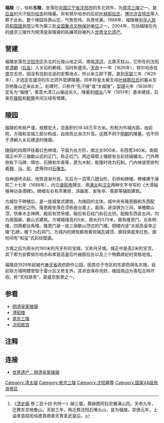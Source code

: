 {{世界遗产概要表
|site_img = Shenyang Dongling.jpg
|site_img_capt =
|site_img_width = 
|zh_name = 明清皇家陵寝
|en_name = Fuling Tomb
|fr_name = Tombe Fuling
| country = {{CHN}}
| Region = 亚洲和太平洋地区
|criterion_c = (i) (ii) (iii) (iv) (vi)
|ID = 1004-012
|rg_year = 2000
|ex_rg_year = 2003年、2004年
|remarks = 明清皇家陵寝包括：<br />江苏南京[[明孝陵|明孝陵]]<br />北京[[明十三陵|明十三陵]]<br />湖北钟祥[[明显陵|明显陵]]<br />河北遵化[[清东陵|清东陵]]<br />河北易县[[清西陵|清西陵]]<br />辽宁沈阳清福陵<br />辽宁沈阳[[清昭陵|清昭陵]]<br />辽宁新宾[[清永陵|清永陵]]
|org_url = http://whc.unesco.org/pg.cfm?ID_SITE=1004&CID=31&l=EN
|locmapin = China Liaoning
|Coor = {{coord|41|49|49|N|123|35|27|E|region:CN_type:landmark|display=it}}
|map_width = 200
|map_caption = 清福陵在遼寧省的位置
}}
{{文物保护单位
| 级别 = 全国
| 名称 = 福陵
| 编号 = 3-257
| 分类 = 古墓葬
| 时代 = [[清朝|清]]
| 所在 = [[辽宁省|辽宁省]][[沈阳市|沈阳市]]渾南區
| 登录 = 1988年
| 坐标 = {{coord|41|49|49|N|123|35|27|E|region:CN_type:landmark|display=inline}}
| Cat = 辽宁全国重点文物保护单位
}}

'''福陵'''（{{lang-mnc|ᡥᡡᡨᡠᡵᡳᠩᡤᠠ <br>ᠮᡠᠩᡤᠠᠨ|v=hūturingga munggan}}），俗称'''东陵'''，坐落在[[中华人民共和国|中国]][[辽宁省|辽宁省]][[沈阳市|沈阳市]]的东北郊外，为[[盛京三陵|盛京三陵]]之一。是[[后金|后金]]的大汗[[努尔哈赤|努尔哈赤]]的陵墓。另有努尔哈赤的后妃[[孝慈高皇后_(清朝)|叶赫那拉氏]]、[[壽康太妃|博尔济吉特氏]]等人葬于此处。整个陵园背靠山峦，气势宏伟，风景优美。1988年，福陵被[[中华人民共和国国务院|中华人民共和国国务院]]公布为第三批[[全国重点文物保护单位|全国重点文物保护单位]]之一。2004年，包括福陵在内的盛京三陵作为明清皇家陵寝的拓展项目被列入[[世界遗产|世界文化遗产]]。

==营建==

福陵坐落在[[沈阳市|沈阳市]]区东北的丘陵山地之间，南临[[浑河|浑河]]，北靠天柱山。它所在的沈阳是[[清朝|清朝]]（[[后金|后金]]）入关前的都城，当时称盛京。[[天命_(后金)|天命]]十一年（1626年），努尔哈赤在盛京去世，因没有找到合适的安葬地点，所以未立即下葬。直到[[天聪|天聪]]三年（1629年），才选定在盛京的东北郊外营建陵墓。同年将皇太极生母[[孝慈高皇后_(清朝)|叶赫那拉氏]]的墓从东京杨鲁山迁来此处<ref>《[[清史稿|清史稿]] 卷二百十四 列传一》越三载，葬赫图阿拉尼雅满山冈。天命九年，迁葬东京杨鲁山。天聪三年，再迁葬沈阳石嘴头山，是为福陵。崇德元年，上谥孝慈昭宪纯德真顺承天育圣武皇后。</ref>。初建时，只称作“先汗陵”或“太祖陵”，[[崇德|崇德]]元年（1636年）定名为“福陵”，寓意大清江山福运长久。陵墓到[[顺治|顺治]]八年（1651年）基本建成，后来在[[康熙|康熙]]和[[乾隆|乾隆]]年间又续有增建。

==陵园==
福陵的布局严谨，规模宏大，总面积约19.48万平方米。形制为外城内郭，由前院、方城和宝城三部分构成，自南而北渐次升高。这既不同于[[明朝|明朝]]的陵墓，也不同于清朝入关后建造的陵寝。

陵园的四周环绕着红色缭墙，平面为长方形，南北长900米，东西宽340米。南面墙正中开三楹歇山式的正门，称正红门，两边墙壁上镶嵌有五彩琉璃蟠龙。门外两侧有下马碑、牌坊、石狮和华表等，原为木制，乾隆时改为石制。门内神道旁排列着[[狮|狮]]、[[马|马]]、[[骆驼|驼]]、[[虎|虎]]等四对[[石像生|石像生]]。

自神道终点起，地势逐渐升高，先后为一百零八磴台阶、石桥和碑楼。碑楼建于康熙二十七年（1688年），内立[[康熙帝|康熙帝]]撰文、用[[满文|满文]]和[[汉字|汉文]]两种文字书写的《大清福陵神功圣德碑》。碑楼左右有茶果房、涤器房、省牲亭、斋房等辅助建筑。

方城位于碑楼后，是一座城堡式建筑，为陵园的主体。城中央有隆恩殿和东西配殿，是祭祀之所。隆恩殿坐落在须弥座台基上，面阔、进深俱为三间，单檐歇山顶，供奉木主神牌。殿前有焚帛楼，殿后有石柱门和石五供。配殿东西各五间，均为周围廊、歇山式建筑。方城城墙高约5米，周长约370米，南有隆恩门，北有明楼，四周都设角楼。隆恩门是一座三层歇山顶式的门楼。明楼内竖“太祖高皇帝之陵”石碑，楼下为石洞门。方城内的建筑都用黄琉璃瓦铺顶，廊柱俱是朱红色，廊枋间有“和玺”式彩绘壁画。

方城之后为周长约190米的月牙形的宝城，又称月牙城。城正中是高2米的宝顶，其下即为安葬努尔哈赤和孝慈高皇后叶赫那拉氏以及三个殉葬嫔妃的灵柩地宫。

福陵自1929年起被代[[奉天省|奉天省]]政府辟作公园，因其位于市区的东部而得名东陵，目前除方城明楼曾毁于雷火后又修复外，其余皆保存完好。陵园周边为青松古林环抱，称“天柱排青”，是盛京胜景之一。

==参看==
*[[明清皇家陵寝|明清皇家陵寝]]
*[[清昭陵|清昭陵]]
*[[盛京三陵|盛京三陵]]
*[[沈阳故宫|沈阳故宫]]

==注释==
{{reflist}}

==连接==
*[http://whc.unesco.org/en/list/1004 世界遗产：明清皇家陵寝] {{Wayback|url=http://whc.unesco.org/en/list/1004 |date=20181226004049 }}

{{中国世界遗产}}
{{辽宁全国重点文物保护单位}}
{{清朝皇陵}}
{{中华人民共和国国家重点公园}}
{{Authority control}}
[[Category:清太祖|Category:清太祖]]
[[Category:盛京三陵|Category:盛京三陵]]
[[Category:沈阳墓葬|Category:沈阳墓葬]]
[[Category:国家4A级旅游景区|Category:国家4A级旅游景区]]